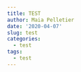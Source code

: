 ```yaml
---
title: TEST
author: Maia Pelletier
date: '2020-04-07'
slug: test
categories:
  - test
tags:
  - test
---
```

